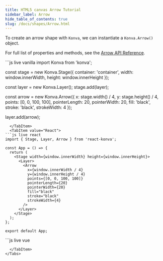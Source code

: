 ```yaml
---
title: HTML5 canvas Arrow Tutorial
sidebar_label: Arrow
hide_table_of_contents: true
slug: /docs/shapes/Arrow.html
---
```


To create an arrow shape with `Konva`, we can instantiate a `Konva.Arrow()` object.

For full list of properties and methods, see the [Arrow API Reference](/api/Konva.Arrow.html).


<Tabs>
  <TabItem value="Vanilla" default>
```js live vanilla
import Konva from 'konva';

const stage = new Konva.Stage({
  container: 'container',
  width: window.innerWidth,
  height: window.innerHeight
});

const layer = new Konva.Layer();
stage.add(layer);

const arrow = new Konva.Arrow({
  x: stage.width() / 4,
  y: stage.height() / 4,
  points: [0, 0, 100, 100],
  pointerLength: 20,
  pointerWidth: 20,
  fill: 'black',
  stroke: 'black',
  strokeWidth: 4
});

layer.add(arrow);
```
  </TabItem>
  <TabItem value="React">
```js live react
import { Stage, Layer, Arrow } from 'react-konva';

const App = () => {
  return (
    <Stage width={window.innerWidth} height={window.innerHeight}>
      <Layer>
        <Arrow
          x={window.innerWidth / 4}
          y={window.innerHeight / 4}
          points={[0, 0, 100, 100]}
          pointerLength={20}
          pointerWidth={20}
          fill="black"
          stroke="black"
          strokeWidth={4}
        />
      </Layer>
    </Stage>
  );
};

export default App;
```
  </TabItem>
  <TabItem value="Vue">
```js live vue
<template>
  <v-stage :config="stageSize">
    <v-layer>
      <v-arrow :config="arrowConfig" />
    </v-layer>
  </v-stage>
</template>

<script setup>
const stageSize = {
  width: window.innerWidth,
  height: window.innerHeight
};

const arrowConfig = {
  x: window.innerWidth / 4,
  y: window.innerHeight / 4,
  points: [0, 0, 100, 100],
  pointerLength: 20,
  pointerWidth: 20,
  fill: 'black',
  stroke: 'black',
  strokeWidth: 4
};
</script>
```
  </TabItem>
</Tabs>
